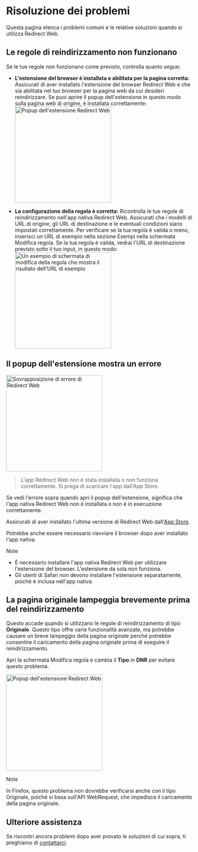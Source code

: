 
# Risoluzione dei problemi

Questa pagina elenca i problemi comuni e le relative soluzioni quando si utilizza Redirect Web.

<TOCInline toc={toc} />

## Le regole di reindirizzamento non funzionano

Se le tue regole non funzionano come previsto, controlla quanto segue:

- **L'estensione del browser è installata e abilitata per la pagina corretta:** Assicurati di aver installato l'estensione del browser Redirect Web e che sia abilitata nel tuo browser per la pagina web da cui desideri reindirizzare. Se puoi aprire il popup dell'estensione in questo modo sulla pagina web di origine, è installata correttamente:
    <Image src={ExtensionPopup} alt="Popup dell'estensione Redirect Web" width="260" hasShadow/>

- **La configurazione della regola è corretta:** Ricontrolla le tue regole di reindirizzamento nell'app nativa Redirect Web. Assicurati che i modelli di URL di origine, gli URL di destinazione e le eventuali condizioni siano impostati correttamente. Per verificare se la tua regola è valida o meno, inserisci un URL di esempio nella sezione Esempi nella schermata Modifica regola. Se la tua regola è valida, vedrai l'URL di destinazione previsto sotto il tuo input, in questo modo:
    <Image src={RuleEditExampleResult} alt="Un esempio di schermata di modifica della regola che mostra il risultato dell'URL di esempio" width="260" hasShadow/>

## Il popup dell'estensione mostra un errore

<Image src={ErrorOverlay} alt="Sovrapposizione di errore di Redirect Web" width="260" hasShadow hasRoundedCorners/>

> L'app Redirect Web non è stata installata o non funziona correttamente.
> Si prega di scaricare l'app dall'App Store.

Se vedi l'errore sopra quando apri il popup dell'estensione, significa che l'app nativa Redirect Web non è installata o non è in esecuzione correttamente.

Assicurati di aver installato l'ultima versione di Redirect Web dall'[App Store](https://apps.apple.com/app/id1571283503).

Potrebbe anche essere necessario riavviare il browser dopo aver installato l'app nativa.

> [!NOTE]
> * È necessario installare l'app nativa Redirect Web per utilizzare l'estensione del browser. L'estensione da sola non funziona.
> * Gli utenti di Safari non devono installare l'estensione separatamente, poiché è inclusa nell'app nativa.

## La pagina originale lampeggia brevemente prima del reindirizzamento

Questo accade quando si utilizzano le regole di reindirizzamento di tipo **Originale**. Questo tipo offre varie funzionalità avanzate, ma potrebbe causare un breve lampeggio della pagina originale perché potrebbe consentire il caricamento della pagina originale prima di eseguire il reindirizzamento.

Apri la schermata Modifica regola e cambia il **Tipo** in **DNR** per evitare questo problema.

<Image src={EditRuleDnr} alt="Popup dell'estensione Redirect Web" height="260" hasShadow hasRoundedCorners/>

> [!NOTE]
> In Firefox, questo problema non dovrebbe verificarsi anche con il tipo Originale, poiché si basa sull'API WebRequest, che impedisce il caricamento della pagina originale.

## Ulteriore assistenza

Se riscontri ancora problemi dopo aver provato le soluzioni di cui sopra, ti preghiamo di [contattarci](/contact-us).
